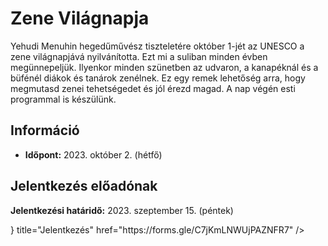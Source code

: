 
# Zene Világnapja

Yehudi Menuhin hegedűművész tiszteletére október 1-jét az UNESCO a zene világnapjává nyilvánította. Ezt mi a suliban minden évben megünnepeljük. Ilyenkor minden szünetben az udvaron, a kanapéknál és a büfénél diákok és tanárok zenélnek. Ez egy remek lehetőség arra, hogy megmutasd zenei tehetségedet és jól érezd magad. A nap végén esti programmal is készülünk.

## Információ

- **Időpont:** 2023. október 2. (hétfő)

## Jelentkezés előadónak

**Jelentkezési határidő:** 2023. szeptember 15. (péntek)

<Cards>
  <Card
    icon={<FaFileWaveform />}
    title="Jelentkezés"
    href="https://forms.gle/C7jKmLNWUjPAZNFR7"
  />
</Cards>
